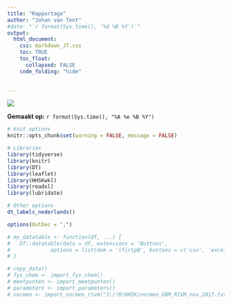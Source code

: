 ```yaml
---
title: "Rapportage"
author: "Johan van Tent"
#date: "`r format(Sys.time(), '%d %B %Y')`"
output:
  html_document:
    css: markdown_JT.css
    toc: TRUE
    toc_float:
      collapsed: FALSE
    code_folding: "hide"

  
---
```



\br
\br

![](logo_website.png)

\br
\br


**Gemaakt op:** `r format(Sys.time(), "%A %e %B %Y")`

```r
# Knit options
knitr::opts_chunk$set(warning = FALSE, message = FALSE)

# Libraries
library(tidyverse)
library(knitr)
library(DT)
library(leaflet)
library(HHSKwkl)
library(readxl)
library(lubridate)

# Other options
dt_labels_nederlands()

options(OutDec = ",")

# my_datatable <- function(df, ...) {
#   DT::datatable(data = df, extensions = 'Buttons', 
#             options = list(dom = 'lfirtpB', buttons = c('csv', 'excel', 'pdf')), ...)
# }


```

```r
# copy_data()
# fys_chem <- import_fys_chem()
# meetpunten <- import_meetpunten()
# parameters <- import_parameters()
# normen <- import_normen_rivm("J:/!R/HHSK/normen_GBM_RIVM_nov_2017.txt", parameterdf)
```



